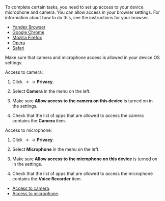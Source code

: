 To complete certain tasks, you need to set up access to your device microphone and camera. You can allow access in your browser settings. For information about how to do this, see the instructions for your browser.

<Cut title="Select a browser">

- [Yandex Browser](https://yandex.com/support/browser/personal-data-protection/do-not-follow.html#microphone)
- [Google Chrome](https://support.google.com/chrome/answer/2693767?co=GENIE.Platform%3DDesktop&hl=en)
- [Mozilla Firefox](https://support.mozilla.org/en-US/kb/how-manage-your-camera-and-microphone-permissions)
- [Opera](https://help.opera.com/en/latest/web-preferences/)
- [Safari](https://support.apple.com/en-euro/guide/safari/ibrw7f78f7fe/mac)

</Cut>

Make sure that camera and microphone access is allowed in your device OS settings:

<Cut title="Windows 10">

Access to camera:

1. Click <img src="https://tlk-infra-front.azureedge.net/portal-static/uploaded/images/1676448960873/1676448960873_original_png.png" alt="" /> → <img src="https://tlk-infra-front.azureedge.net/portal-static/uploaded/images/1676448879697/1676448879697_original_png.png" alt="" /> → **Privacy**.
1. Select **Camera** in the menu on the left.

1. Make sure **Allow access to the camera on this device** is turned on in the settings.

1. Check that the list of apps that are allowed to access the camera contains the **Camera** item.

Access to microphone:

1. Click <img src="https://tlk-infra-front.azureedge.net/portal-static/uploaded/images/1676448960873/1676448960873_original_png.png" alt="" /> → <img src="https://tlk-infra-front.azureedge.net/portal-static/uploaded/images/1676448879697/1676448879697_original_png.png" alt="" /> → **Privacy**.

1. Select **Microphone** in the menu on the left.

1. Make sure **Allow access to the microphone on this device** is turned on in the settings.

1. Check that the list of apps that are allowed to access the microphone contains the **Voice Recorder** item.

</Cut>

<Cut title="macOS">

- [Access to camera](https://support.apple.com/en-gb/guide/mac-help/mchlf6d108da/mac).
- [Access to microphone](https://support.apple.com/en-euro/guide/mac-help/mchla1b1e1fe/10.15/mac/10.15).

</Cut>
